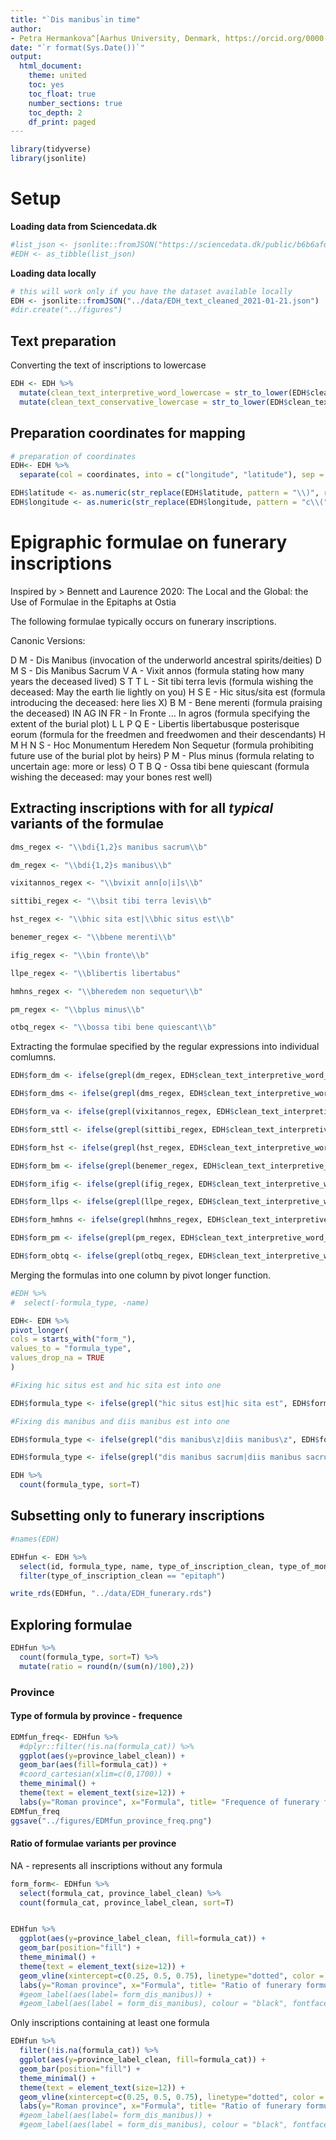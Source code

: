 ```yaml
---
title: "`Dis manibus`in time"
author: 
- Petra Hermankova^[Aarhus University, Denmark, https://orcid.org/0000-0002-6349-0540]
date: "`r format(Sys.Date())`"
output:
  html_document:
    theme: united
    toc: yes
    toc_float: true
    number_sections: true
    toc_depth: 2
    df_print: paged
---
```


```r



library(tidyverse)
library(jsonlite)

```


# Setup

**Loading data from Sciencedata.dk**

```r
#list_json <- jsonlite::fromJSON("https://sciencedata.dk/public/b6b6afdb969d378b70929e86e58ad975/EDH_text_cleaned_2021-01-21.json")
#EDH <- as_tibble(list_json)
```

**Loading data locally**
```r
# this will work only if you have the dataset available locally
EDH <- jsonlite::fromJSON("../data/EDH_text_cleaned_2021-01-21.json")
#dir.create("../figures")
```

## Text preparation

Converting the text of inscriptions to lowercase
```r
EDH <- EDH %>% 
  mutate(clean_text_interpretive_word_lowercase = str_to_lower(EDH$clean_text_interpretive_word)) %>% 
  mutate(clean_text_conservative_lowercase = str_to_lower(EDH$clean_text_conservative))
```

## Preparation coordinates for mapping
```r
# preparation of coordinates
EDH<- EDH %>% 
  separate(col = coordinates, into = c("longitude", "latitude"), sep = ",")

EDH$latitude <- as.numeric(str_replace(EDH$latitude, pattern = "\\)", replacement=""))
EDH$longitude <- as.numeric(str_replace(EDH$longitude, pattern = "c\\(", replacement=""))
```


# Epigraphic formulae on funerary inscriptions

Inspired by > Bennett and Laurence 2020: The Local and the Global: the Use of Formulae in the Epitaphs at Ostia

The following formulae typically occurs on funerary inscriptions.

Canonic Versions:

D M - Dis Manibus (invocation of the underworld ancestral spirits/deities)
D M S - Dis Manibus Sacrum
V A - Vixit annos (formula stating how many years the deceased lived)
S T T L - Sit tibi terra levis (formula wishing the deceased: May the earth lie lightly on you)
H S E - Hic situs/sita est (formula introducing the deceased: here lies X)
B M - Bene merenti (formula praising the deceased)
IN AG IN FR - In Fronte ... In agros (formula specifying the extent of the burial plot)
L L P Q E - Libertis libertabusque posterisque eorum (formula for the freedmen and freedwomen and their descendants)
H M H N S - Hoc Monumentum Heredem Non Sequetur (formula prohibiting future use of the burial plot by heirs)
P M - Plus minus (formula relating to uncertain age: more or less)
O T B Q - Ossa tibi bene quiescant (formula wishing the deceased: may your bones rest well)


## Extracting inscriptions with for all *typical* variants of the formulae

```r
dms_regex <- "\\bdi{1,2}s manibus sacrum\\b"

dm_regex <- "\\bdi{1,2}s manibus\\b"

vixitannos_regex <- "\\bvixit ann[o|i]s\\b"

sittibi_regex <- "\\bsit tibi terra levis\\b"

hst_regex <- "\\bhic sita est|\\bhic situs est\\b"

benemer_regex <- "\\bbene merenti\\b"

ifig_regex <- "\\bin fronte\\b"

llpe_regex <- "\\blibertis libertabus"

hmhns_regex <- "\\bheredem non sequetur\\b"

pm_regex <- "\\bplus minus\\b"

otbq_regex <- "\\bossa tibi bene quiescant\\b"

```

Extracting the formulae specified by the regular expressions into individual comlumns.
```r

EDH$form_dm <- ifelse(grepl(dm_regex, EDH$clean_text_interpretive_word_lowercase, ignore.case = T),  str_extract(EDH$clean_text_interpretive_word_lowercase, dm_regex), NA)

EDH$form_dms <- ifelse(grepl(dms_regex, EDH$clean_text_interpretive_word_lowercase, ignore.case = T),  str_extract(EDH$clean_text_interpretive_word_lowercase, dms_regex), NA)

EDH$form_va <- ifelse(grepl(vixitannos_regex, EDH$clean_text_interpretive_word_lowercase, ignore.case = T),  str_extract(EDH$clean_text_interpretive_word_lowercase, vixitannos_regex), NA)

EDH$form_sttl <- ifelse(grepl(sittibi_regex, EDH$clean_text_interpretive_word_lowercase, ignore.case = T),  str_extract(EDH$clean_text_interpretive_word_lowercase, sittibi_regex), NA)

EDH$form_hst <- ifelse(grepl(hst_regex, EDH$clean_text_interpretive_word_lowercase, ignore.case = T),  str_extract(EDH$clean_text_interpretive_word_lowercase, hst_regex), NA)

EDH$form_bm <- ifelse(grepl(benemer_regex, EDH$clean_text_interpretive_word_lowercase, ignore.case = T),  str_extract(EDH$clean_text_interpretive_word_lowercase, benemer_regex), NA)

EDH$form_ifig <- ifelse(grepl(ifig_regex, EDH$clean_text_interpretive_word_lowercase, ignore.case = T),  str_extract(EDH$clean_text_interpretive_word_lowercase, ifig_regex), NA)

EDH$form_llps <- ifelse(grepl(llpe_regex, EDH$clean_text_interpretive_word_lowercase, ignore.case = T),  str_extract(EDH$clean_text_interpretive_word_lowercase, llpe_regex), NA)

EDH$form_hmhns <- ifelse(grepl(hmhns_regex, EDH$clean_text_interpretive_word_lowercase, ignore.case = T),  str_extract(EDH$clean_text_interpretive_word_lowercase, hmhns_regex), NA)

EDH$form_pm <- ifelse(grepl(pm_regex, EDH$clean_text_interpretive_word_lowercase, ignore.case = T),  str_extract(EDH$clean_text_interpretive_word_lowercase, pm_regex), NA)

EDH$form_obtq <- ifelse(grepl(otbq_regex, EDH$clean_text_interpretive_word_lowercase, ignore.case = T),  str_extract(EDH$clean_text_interpretive_word_lowercase, otbq_regex), NA)

```

Merging the formulas into one column by pivot longer function.
```r

#EDH %>% 
#  select(-formula_type, -name)

EDH<- EDH %>%
pivot_longer(
cols = starts_with("form_"),
values_to = "formula_type",
values_drop_na = TRUE
)

#Fixing hic situs est and hic sita est into one

EDH$formula_type <- ifelse(grepl("hic situs est|hic sita est", EDH$formula_type, ignore.case = T),  "hic sita/us est", EDH$formula_type)

#Fixing dis manibus and diis manibus est into one 

EDH$formula_type <- ifelse(grepl("dis manibus\z|diis manibus\z", EDH$formula_type, ignore.case = T),  "dis manibus", EDH$formula_type)

EDH$formula_type <- ifelse(grepl("dis manibus sacrum|diis manibus sacrum", EDH$formula_type, ignore.case = T),  "dis manibus sacrum", EDH$formula_type)

EDH %>% 
  count(formula_type, sort=T)

```

## Subsetting only to funerary inscriptions
```r
#names(EDH)

EDHfun <- EDH %>% 
  select(id, formula_type, name, type_of_inscription_clean, type_of_monument_clean, material_clean, not_before, not_after, latitude, longitude, province_label_clean, clean_text_interpretive_word, clean_text_interpretive_word_lowercase, people) %>% 
  filter(type_of_inscription_clean == "epitaph")

write_rds(EDHfun, "../data/EDH_funerary.rds")
```

## Exploring formulae

```r
EDHfun %>% 
  count(formula_type, sort=T) %>% 
  mutate(ratio = round(n/(sum(n)/100),2))
```

### Province

#### Type of formula by province - frequence
```r
EDMfun_freq<- EDHfun %>% 
  #dplyr::filter(!is.na(formula_cat)) %>% 
  ggplot(aes(y=province_label_clean)) + 
  geom_bar(aes(fill=formula_cat)) +
  #coord_cartesian(xlim=c(0,1700)) +
  theme_minimal() +
  theme(text = element_text(size=12)) +
  labs(y="Roman province", x="Formula", title= "Frequence of funerary formulae by province", subtitle = ggtitle(paste("n =", nrow(EDHfun), "funerary inscriptions (EDH)")))  
EDMfun_freq
ggsave("../figures/EDMfun_province_freq.png")

```

#### Ratio of formulae variants per province

NA - represents all inscriptions without any formula
```r

form_form<- EDHfun %>% 
  select(formula_cat, province_label_clean) %>% 
  count(formula_cat, province_label_clean, sort=T)


EDHfun %>% 
  ggplot(aes(y=province_label_clean, fill=formula_cat)) +
  geom_bar(position="fill") +
  theme_minimal() +
  theme(text = element_text(size=12)) +
  geom_vline(xintercept=c(0.25, 0.5, 0.75), linetype="dotted", color = "blue", size=0.8) + 
  labs(y="Roman province", x="Formula", title= "Ratio of funerary formulae by province", subtitle = ggtitle(paste("n =", nrow(EDHfun), "inscriptions (EDH)"))) 
  #geom_label(aes(label= form_dis_manibus)) +
  #geom_label(aes(label = form_dis_manibus), colour = "black", fontface = "bold", hjust = -0.1)
```

Only inscriptions containing at least one formula
```r
EDHfun %>% 
  filter(!is.na(formula_cat)) %>% 
  ggplot(aes(y=province_label_clean, fill=formula_cat)) +
  geom_bar(position="fill") +
  theme_minimal() +
  theme(text = element_text(size=12)) +
  geom_vline(xintercept=c(0.25, 0.5, 0.75), linetype="dotted", color = "blue", size=0.8) + 
  labs(y="Roman province", x="Formula", title= "Ratio of funerary formulae by province", subtitle = ggtitle(paste("n =", nrow(EDHfun), "inscriptions (EDH)"))) 
  #geom_label(aes(label= form_dis_manibus)) +
  #geom_label(aes(label = form_dis_manibus), colour = "black", fontface = "bold", hjust = -0.1)
```



